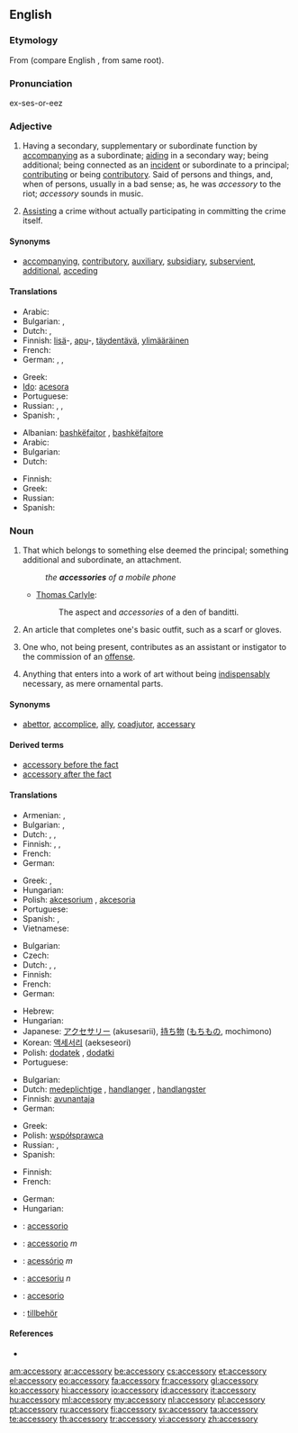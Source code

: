 {{also|accessory breathing}}
==English==

===Etymology===
From {{etyl|la}} {{term|accessorius}} (compare English {{term|access}}, from same root).

===Pronunciation===
ex-ses-or-eez

===Adjective===
{{en-adj}}

# Having a secondary, supplementary or subordinate function by [[accompanying]] as a subordinate; [[aiding]] in a secondary way; being additional; being connected as an [[incident]] or subordinate to a principal; [[contributing]] or being [[contributory]]. Said of persons and things, and, when of persons, usually in a bad sense; as, he was ''accessory'' to the riot; ''accessory'' sounds in music.
# {{context|legal}} [[assist|Assisting]] a crime without actually participating in committing the crime itself.

====Synonyms====
* {{sense|having a secondary function}} [[accompanying]], [[contributory]], [[auxiliary]], [[subsidiary]], [[subservient]], [[additional]], [[acceding]]

====Translations====
{{trans-top|having a supplementary function}}
* Arabic: {{t|ar|كمالي}}
* Bulgarian: {{t|bg|спомагателен}},  {{t|bg|допълнителен}}
* Dutch: {{t-|nl|meegeleverd}}, {{t+|nl|toegevoegd}}
* Finnish: [[lisä]]-, [[apu]]-, [[täydentää|täydentävä]], [[ylimääräinen]]
* French: {{t+|fr|accessoire}}
* German: {{t|de|nebensächlich}}, {{t+|de|zusätzlich}}, {{t|de|begleitend}}
{{trans-mid}}
* Greek: {{t+|el|εξάρτημα|n|tr=exártima}}
* [[Ido]]: [[acesora]]
* Portuguese: {{t+|pt|acessório}}
* Russian: {{t|ru|вспомогательный|tr=vspomogát'el'nyj}}, {{t|ru|добавочный|tr=dobávočnyj}}, {{t|ru|дополнительный|tr=dopolnít'el'nyj}}
* Spanish: {{t-|es|accesorio}}, {{t|es|auxiliar}}
{{trans-bottom}}

{{trans-top|assisting a crime}}
* Albanian: [[bashkëfajtor]] {{m}}, [[bashkëfajtore]] {{f}}
* Arabic: {{t|ar|مساعد}}
* Bulgarian: {{t|bg|съучастнически}}
* Dutch: {{t+|nl|medeplichtig}}
{{trans-mid}}
* Finnish: {{t-|fi|avustava}}
* Greek: {{t+|el|συνεργός|m|f|tr=synergós}}
* Russian: {{t|ru|соучаствующий|tr=součástvujuš'ij}}
* Spanish: {{t|es|cómplice}}
{{trans-bottom}}

===Noun===
{{en-noun|accessories}}

# That which belongs to something else deemed the principal; something additional and subordinate, an attachment.
#: ''the '''accessories''' of a mobile phone''
#* {{rfdate}} [[w:Thomas Carlyle|Thomas Carlyle]]:
#*: The aspect and ''accessories'' of a den of banditti.
# An article that completes one's basic outfit, such as a scarf or gloves.
# {{legal}} One who, not being present, contributes as an assistant or instigator to the commission of an [[offense]].
# {{context|fine arts}} Anything that enters into a work of art without being [[indispensably]] necessary, as mere ornamental parts.

====Synonyms====
* {{sense|one who assists in or instigates an offense}} [[abettor]], [[accomplice]], [[ally]], [[coadjutor]], [[accessary]]

====Derived terms====
* [[accessory before the fact]]
* [[accessory after the fact]]

====Translations====
{{trans-top|attachment}}
* Armenian: {{t-|hy|պիտույք|tr=pituyk’}},  {{t-|hy|պարագա|tr=paraga}}
* Bulgarian: {{t|bg|допълнение}},  {{t|bg|принадлежност}}
* Dutch: {{t+|nl|accessoire|n}}, {{t+|nl|aanhangsel|n}}, {{t+|nl|toebehoren|n}}
* Finnish: {{t+|fi|lisävaruste}}, {{t-|fi|varuste}}, {{t-|fi|tarvike}}
* French: {{t+|fr|accessoire|m}}
* German: {{t-|de|Zubehör|n}}
{{trans-mid}}
* Greek: {{t|el|παρελκόμενο|n|tr=parelkómeno}}, {{t|el|συμπλήρωμα|n|tr=symplíroma}}
* Hungarian: {{t+|hu|tartozék}}
* Polish: [[akcesorium]] {{n}}, [[akcesoria]] {{p}}
* Portuguese: {{t+|pt|acessório|m}}
* Spanish: {{t|es|accesorio|m}}, {{t|es|complemento|m}}
* Vietnamese: {{t|vi|phụ kiện đính kèm}}
{{trans-bottom}}

{{trans-top|clothing accessory}}
* Bulgarian: {{t|bg|аксесоар}}
* Czech: {{t-|cs|doplněk|m}}
* Dutch: {{t+|nl|accessoire|n}}, {{t+|nl|aanhangsel|n}}, {{t+|nl|toebehoren|n}}
* Finnish: {{t-|fi|asuste}}
* French: {{t+|fr|accessoire|m}}
* German: {{t+|de|Accessoire|n}}
{{trans-mid}}
* Hebrew: {{t|he|אקססורי|m|tr=aksésori|sc=Hebr}}
* Hungarian: {{t+|hu|kiegészítő}}
* Japanese: [[アクセサリー]] (akusesarii), [[持ち物]] ([[もちもの]], mochimono)
* Korean: [[액세서리]] (aekseseori)
* Polish: [[dodatek]] {{m}}, [[dodatki]] {{p}}
* Portuguese: {{t+|pt|acessório|m}}
{{trans-bottom}}

{{trans-top|contributor to an offense}}
* Bulgarian: {{t|bg|съучастник}}
* Dutch: [[medeplichtige]] {{m|f}}, [[handlanger]] {{m}}, [[handlangster]] {{f}}
* Finnish: [[avunantaja]]
* German: {{t+|de|Beihilfe|f}}
{{trans-mid}}
* Greek: {{t+|el|συνεργός|m|f|tr=synergós}}
* Polish: [[współsprawca]] {{m}}
* Russian: {{t|ru|соучастник|m|tr=součástnik}}, {{t|ru|соучастница|f|tr=součástnica}}
* Spanish: {{t-|es|cómplice|m|f}}
{{trans-bottom}}

{{trans-top|unessential part in a work of art}}
* Finnish: {{t-|fi|koriste}}
* French: {{t+|fr|accessoire|m}}
{{trans-mid}}
* German: {{t+|de|Accessoire|n}}
* Hungarian: {{t|hu|bűntárs}}
{{trans-bottom}}

{{checktrans-top}}
* {{ttbc|ia}}: [[accessorio]]
* {{ttbc|it}}: [[accessorio]] ''m''
* {{ttbc|pt}}: [[acessório]] ''m''
* {{ttbc|ro}}: [[accesoriu]] ''n''
* {{ttbc|es}}: [[accesorio]] {{m}}
* {{ttbc|sv}}: [[tillbehör]]
{{trans-bottom}}

====References====
* {{R:Webster 1913}}

[[am:accessory]]
[[ar:accessory]]
[[be:accessory]]
[[cs:accessory]]
[[et:accessory]]
[[el:accessory]]
[[eo:accessory]]
[[fa:accessory]]
[[fr:accessory]]
[[gl:accessory]]
[[ko:accessory]]
[[hi:accessory]]
[[io:accessory]]
[[id:accessory]]
[[it:accessory]]
[[hu:accessory]]
[[ml:accessory]]
[[my:accessory]]
[[nl:accessory]]
[[pl:accessory]]
[[pt:accessory]]
[[ru:accessory]]
[[fi:accessory]]
[[sv:accessory]]
[[ta:accessory]]
[[te:accessory]]
[[th:accessory]]
[[tr:accessory]]
[[vi:accessory]]
[[zh:accessory]]
